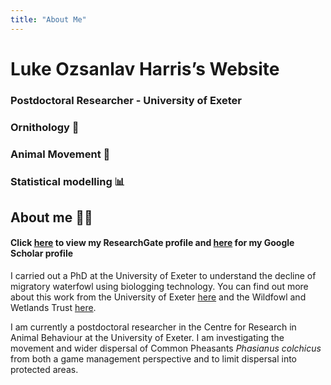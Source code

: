 ```yaml
---
title: "About Me"
---
```


# Luke Ozsanlav Harris's Website

### Postdoctoral Researcher - University of Exeter

### Ornithology 🦢

### Animal Movement 🐾

### Statistical modelling 📊


## About me 👨‍🔬

#### Click [here](https://www.researchgate.net/profile/Luke-Ozsanlav-Harris) to view my ResearchGate profile and [here](https://scholar.google.co.uk/citations?user=9VyBol4AAAAJ&hl=en) for my Google Scholar profile

I carried out a PhD at the University of Exeter to understand the decline of migratory waterfowl using biologging technology. You can find out more about this work from the University of Exeter [here](https://biosciences.exeter.ac.uk/staff/profile/index.php?web_id=Luke_Ozsanlav-Harris) and the Wildfowl and Wetlands Trust [here](https://www.wwt.org.uk/our-work/wetland-conservation-unit/meet-the-team/luke-ozsanlav-harris/).

I am currently a postdoctoral researcher in the Centre for Research in Animal Behaviour at the University of Exeter. I am investigating the movement and wider dispersal of Common Pheasants *Phasianus colchicus* from both a game management perspective and to limit dispersal into protected areas.
